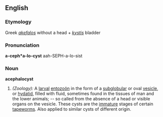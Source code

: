 ==English==

===Etymology===
Greek ''[[akefalos]]'' without a head + ''[[kystis]]'' bladder 

===Pronunciation===
'''a-ceph*a-lo-cyst'''
aah-SEPH-a-lo-sist

===Noun===
'''acephalocyst'''

# ''(Zoology):'' A [[larval]] [[entozoön]] in the form of a [[subglobular]] or oval [[vesicle]], or [[hydatid]], filled with fluid, sometimes found in the tissues of man and the lower animals; -- so called from the absence of a head or visible organs on the vesicle.  These cysts are the [[immature]] stages of certain [[tapeworm]]s.  Also applied to similar cysts of different origin.
